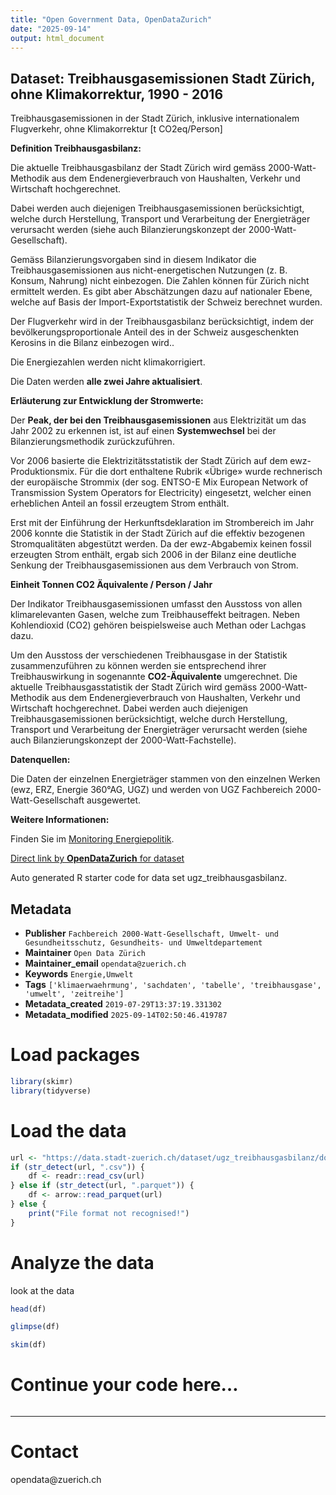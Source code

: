 ```yaml
---
title: "Open Government Data, OpenDataZurich"
date: "2025-09-14"
output: html_document
---
```


## Dataset: Treibhausgasemissionen Stadt Zürich, ohne Klimakorrektur, 1990 - 2016


Treibhausgasemissionen in der Stadt Zürich, inklusive internationalem Flugverkehr, ohne Klimakorrektur [t CO2eq/Person]


**Definition Treibhausgasbilanz:**


Die aktuelle Treibhausgasbilanz der Stadt Zürich wird gemäss 2000-Watt-Methodik aus dem Endenergieverbrauch von Haushalten, Verkehr und Wirtschaft hochgerechnet. 

Dabei werden auch diejenigen Treibhausgasemissionen berücksichtigt, welche durch Herstellung, Transport und Verarbeitung der Energieträger verursacht werden (siehe auch Bilanzierungskonzept der 2000-Watt-Gesellschaft).

 Gemäss Bilanzierungsvorgaben sind in diesem Indikator die Treibhausgasemissionen aus nicht-energetischen Nutzungen (z. B. Konsum, Nahrung) nicht einbezogen. Die Zahlen können für Zürich nicht ermittelt werden. Es gibt aber Abschätzungen dazu auf nationaler Ebene, welche auf Basis der Import-Exportstatistik der Schweiz berechnet wurden. 

Der Flugverkehr wird in der Treibhausgasbilanz berücksichtigt, indem der bevölkerungsproportionale Anteil des in der Schweiz ausgeschenkten Kerosins in die Bilanz einbezogen wird.. 

Die Energiezahlen werden nicht klimakorrigiert. 

Die Daten werden **alle zwei Jahre aktualisiert**.


[]()

**Erläuterung zur Entwicklung der Stromwerte:**


Der **Peak, der bei den Treibhausgasemissionen** aus Elektrizität um das Jahr 2002 zu erkennen ist, ist auf einen **Systemwechsel** bei der Bilanzierungsmethodik zurückzuführen.

Vor 2006 basierte die Elektrizitätsstatistik der Stadt Zürich auf dem ewz-Produktionsmix. Für die dort enthaltene Rubrik «Übrige» wurde rechnerisch der europäische Strommix (der sog. ENTSO-E Mix European Network of Transmission System Operators for Electricity) eingesetzt, welcher einen erheblichen Anteil an fossil erzeugtem Strom enthält. 

Erst mit der Einführung der Herkunftsdeklaration im Strombereich im Jahr 2006 konnte die Statistik in der Stadt Zürich auf die effektiv bezogenen Stromqualitäten abgestützt werden. Da der ewz-Abgabemix keinen fossil erzeugten Strom enthält, ergab sich 2006 in der Bilanz eine deutliche Senkung der Treibhausgasemissionen aus dem Verbrauch von Strom. 


[]()

**Einheit Tonnen CO2 Äquivalente / Person / Jahr**


Der Indikator Treibhausgasemissionen umfasst den Ausstoss von allen klimarelevanten Gasen, welche zum Treibhauseffekt beitragen. Neben Kohlendioxid (CO2) gehören beispielsweise auch Methan oder Lachgas dazu. 

Um den Ausstoss der verschiedenen Treibhausgase in der Statistik zusammenzuführen zu können werden sie entsprechend ihrer Treibhauswirkung in sogenannte **CO2-Äquivalente** umgerechnet. Die aktuelle Treibhausgasstatistik der Stadt Zürich wird gemäss 2000-Watt-Methodik aus dem Endenergieverbrauch von Haushalten, Verkehr und Wirtschaft hochgerechnet. Dabei werden auch diejenigen Treibhausgasemissionen berücksichtigt, welche durch Herstellung, Transport und Verarbeitung der Energieträger verursacht werden (siehe auch Bilanzierungskonzept der 2000-Watt-Fachstelle).



[](
)

**Datenquellen:**


Die Daten der einzelnen Energieträger stammen von den einzelnen Werken (ewz, ERZ, Energie 360°AG, UGZ) und werden von UGZ Fachbereich 2000-Watt-Gesellschaft ausgewertet.


[]()

**Weitere Informationen:**


Finden Sie im [Monitoring Energiepolitik](https://www.stadt-zuerich.ch/de/umwelt-und-energie/energie/planung-strategien/monitoring.html).


[]()



[Direct link by **OpenDataZurich** for dataset](https://data.stadt-zuerich.ch/dataset/ugz_treibhausgasbilanz)

Auto generated R starter code for data set ugz_treibhausgasbilanz.

## Metadata

- **Publisher** `Fachbereich 2000-Watt-Gesellschaft, Umwelt- und Gesundheitsschutz, Gesundheits- und Umweltdepartement`
- **Maintainer** `Open Data Zürich`
- **Maintainer_email** `opendata@zuerich.ch`
- **Keywords** `Energie,Umwelt`
- **Tags** `['klimaerwaehrmung', 'sachdaten', 'tabelle', 'treibhausgase', 'umwelt', 'zeitreihe']`
- **Metadata_created** `2019-07-29T13:37:19.331302`
- **Metadata_modified** `2025-09-14T02:50:46.419787`


# Load packages

```r
library(skimr)
library(tidyverse)
```

# Load the data

```r
url <- "https://data.stadt-zuerich.ch/dataset/ugz_treibhausgasbilanz/download/ugz_treibhausgasbilanz.csv"
if (str_detect(url, ".csv")) {
    df <- readr::read_csv(url)
} else if (str_detect(url, ".parquet")) {
    df <- arrow::read_parquet(url)
} else {
    print("File format not recognised!")
}
```

# Analyze the data

look at the data
```r
head(df)
```

```r
glimpse(df)
```

```r
skim(df)
```

# Continue your code here...

```r

```

------------------------------------------------------------------------

# Contact

opendata@zuerich.ch
